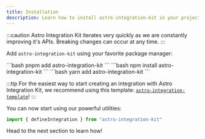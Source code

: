 ```yaml
---
title: Installation
description: Learn how to install astro-integration-kit in your project.
---
```



:::caution
Astro Integration Kit iterates very quickly as we are constantly improving it's APIs. Breaking changes can occur at any time.
:::

Add `astro-integration-kit` using your favorite package manager:

<Tabs>
    <TabItem label="pnpm" icon="pnpm">
    ```bash
    pnpm add astro-integration-kit
    ```
    </TabItem>
    <TabItem label="npm" icon="seti:npm">
    ```bash
    npm install astro-integration-kit
    ```
    </TabItem>
    <TabItem label="yarn" icon="seti:yarn">
    ```bash
    yarn add astro-integration-kit
    ```
    </TabItem>
</Tabs>

:::tip
For the easiest way to start creating an integration with Astro Integration Kit, we recommend using this template: [`astro-integration-template`](https://github.com/florian-lefebvre/astro-integration-template)!
:::

You can now start using our powerful utilities:

```ts showLineNumbers=false
import { defineIntegration } from "astro-integration-kit"
```

Head to the next section to learn how!
